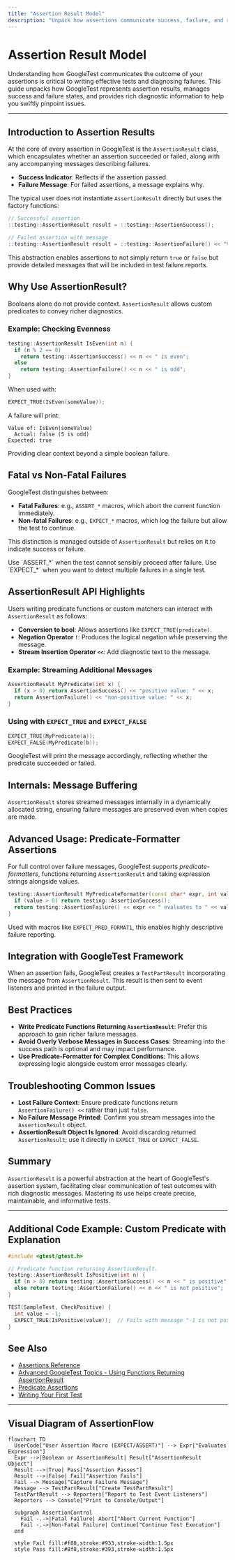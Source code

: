 ```yaml
---
title: "Assertion Result Model"
description: "Unpack how assertions communicate success, failure, and rich diagnostic information. Learn about fatal/non-fatal failures, assertion macros, and the propagation of results through the test framework."
---
```


# Assertion Result Model

Understanding how GoogleTest communicates the outcome of your assertions is critical to writing effective tests and diagnosing failures. This guide unpacks how GoogleTest represents assertion results, manages success and failure states, and provides rich diagnostic information to help you swiftly pinpoint issues.

---

## Introduction to Assertion Results

At the core of every assertion in GoogleTest is the `AssertionResult` class, which encapsulates whether an assertion succeeded or failed, along with any accompanying messages describing failures.

- **Success Indicator**: Reflects if the assertion passed.
- **Failure Message**: For failed assertions, a message explains why.

The typical user does not instantiate `AssertionResult` directly but uses the factory functions:

```cpp
// Successful assertion
::testing::AssertionResult result = ::testing::AssertionSuccess();

// Failed assertion with message
::testing::AssertionResult result = ::testing::AssertionFailure() << "Value is odd";
```

This abstraction enables assertions to not simply return `true` or `false` but provide detailed messages that will be included in test failure reports.

## Why Use AssertionResult?

Booleans alone do not provide context. `AssertionResult` allows custom predicates to convey richer diagnostics.

### Example: Checking Evenness

```cpp
testing::AssertionResult IsEven(int n) {
  if (n % 2 == 0)
    return testing::AssertionSuccess() << n << " is even";
  else
    return testing::AssertionFailure() << n << " is odd";
}
```

When used with:

```cpp
EXPECT_TRUE(IsEven(someValue));
```

A failure will print:

```
Value of: IsEven(someValue)
  Actual: false (5 is odd)
Expected: true
```

Providing clear context beyond a simple boolean failure.

## Fatal vs Non-Fatal Failures

GoogleTest distinguishes between:

- **Fatal Failures**: e.g., `ASSERT_*` macros, which abort the current function immediately.
- **Non-fatal Failures**: e.g., `EXPECT_*` macros, which log the failure but allow the test to continue.

This distinction is managed outside of `AssertionResult` but relies on it to indicate success or failure.

<Check>
Use `ASSERT_*` when the test cannot sensibly proceed after failure.
Use `EXPECT_*` when you want to detect multiple failures in a single test.
</Check>

## AssertionResult API Highlights

Users writing predicate functions or custom matchers can interact with `AssertionResult` as follows:

- **Conversion to bool**: Allows assertions like `EXPECT_TRUE(predicate)`.
- **Negation Operator `!`**: Produces the logical negation while preserving the message.
- **Stream Insertion Operator `<<`**: Add diagnostic text to the message.

### Example: Streaming Additional Messages

```cpp
AssertionResult MyPredicate(int x) {
  if (x > 0) return AssertionSuccess() << "positive value: " << x;
  return AssertionFailure() << "non-positive value: " << x;
}
```

### Using with `EXPECT_TRUE` and `EXPECT_FALSE`

```cpp
EXPECT_TRUE(MyPredicate(a));
EXPECT_FALSE(MyPredicate(b));
```

GoogleTest will print the message accordingly, reflecting whether the predicate succeeded or failed.

## Internals: Message Buffering

`AssertionResult` stores streamed messages internally in a dynamically allocated string, ensuring failure messages are preserved even when copies are made.

## Advanced Usage: Predicate-Formatter Assertions

For full control over failure messages, GoogleTest supports *predicate-formatters*, functions returning `AssertionResult` and taking expression strings alongside values.

```cpp
testing::AssertionResult MyPredicateFormatter(const char* expr, int value) {
  if (value > 0) return testing::AssertionSuccess();
  return testing::AssertionFailure() << expr << " evaluates to " << value << ", which is not positive.";
}
```

Used with macros like `EXPECT_PRED_FORMAT1`, this enables highly descriptive failure reporting.

## Integration with GoogleTest Framework

When an assertion fails, GoogleTest creates a `TestPartResult` incorporating the message from `AssertionResult`. This result is then sent to event listeners and printed in the failure output.

## Best Practices

- **Write Predicate Functions Returning `AssertionResult`**: Prefer this approach to gain richer failure messages.
- **Avoid Overly Verbose Messages in Success Cases**: Streaming into the success path is optional and may impact performance.
- **Use Predicate-Formatter for Complex Conditions**: This allows expressing logic alongside custom error messages clearly.

## Troubleshooting Common Issues

- **Lost Failure Context**: Ensure predicate functions return `AssertionFailure() <<` rather than just `false`.
- **No Failure Message Printed**: Confirm you stream messages into the `AssertionResult` object.
- **AssertionResult Object Is Ignored**: Avoid discarding returned `AssertionResult`; use it directly in `EXPECT_TRUE` or `EXPECT_FALSE`.

## Summary

`AssertionResult` is a powerful abstraction at the heart of GoogleTest's assertion system, facilitating clear communication of test outcomes with rich diagnostic messages. Mastering its use helps create precise, maintainable, and informative tests.

---

## Additional Code Example: Custom Predicate with Explanation

```cpp
#include <gtest/gtest.h>

// Predicate function returning AssertionResult.
testing::AssertionResult IsPositive(int n) {
  if (n > 0) return testing::AssertionSuccess() << n << " is positive";
  else return testing::AssertionFailure() << n << " is not positive";
}

TEST(SampleTest, CheckPositive) {
  int value = -1;
  EXPECT_TRUE(IsPositive(value));  // Fails with message "-1 is not positive"
}
```

## See Also

- [Assertions Reference](../reference/assertions.md)
- [Advanced GoogleTest Topics - Using Functions Returning AssertionResult](../docs/advanced.md#using-a-function-that-returns-an-assertionresult)
- [Predicate Assertions](../reference/assertions.md#predicates)
- [Writing Your First Test](../getting-started/first-test-and-validation/writing-your-first-test)

---

## Visual Diagram of AssertionFlow

```mermaid
flowchart TD
  UserCode["User Assertion Macro (EXPECT/ASSERT)"] --> Expr["Evaluates Expression"]
  Expr -->|Boolean or AssertionResult| Result["AssertionResult Object"]
  Result -->|True| Pass["Assertion Passes"]
  Result -->|False| Fail["Assertion Fails"]
  Fail --> Message["Capture Failure Message"]
  Message --> TestPartResult["Create TestPartResult"]
  TestPartResult --> Reporters["Report to Test Event Listeners"]
  Reporters --> Console["Print to Console/Output"]

  subgraph AssertionControl
    Fail -.->|Fatal Failure| Abort["Abort Current Function"]
    Fail -.->|Non-Fatal Failure| Continue["Continue Test Execution"]
  end

  style Fail fill:#f88,stroke:#933,stroke-width:1.5px
  style Pass fill:#8f8,stroke:#393,stroke-width:1.5px
```
